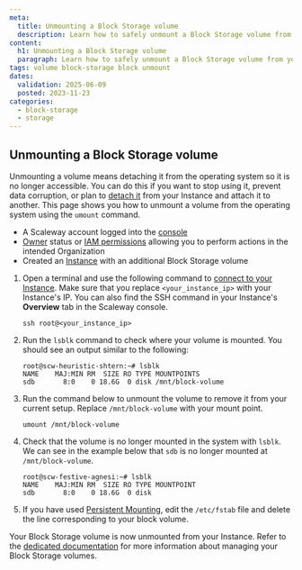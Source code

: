 ```yaml
---
meta:
  title: Unmounting a Block Storage volume
  description: Learn how to safely unmount a Block Storage volume from your Instance, and ensure data integrity.
content:
  h1: Unmounting a Block Storage volume
  paragraph: Learn how to safely unmount a Block Storage volume from your Instance, and ensure data integrity.
tags: volume block-storage block unmount
dates:
  validation: 2025-06-09
  posted: 2023-11-23
categories:
  - block-storage
  - storage
---
```


## Unmounting a Block Storage volume

Unmounting a volume means detaching it from the operating system so it is no longer accessible. You can do this if you want to stop using it, prevent data corruption, or plan to [detach it](/block-storage/how-to/detach-a-volume/) from your Instance and attach it to another. This page shows you how to unmount a volume from the operating system using the `umount` command.

<Macro id="requirements" />

- A Scaleway account logged into the [console](https://console.scaleway.com)
- [Owner](/iam/concepts/#owner) status or [IAM permissions](/iam/concepts/#permission) allowing you to perform actions in the intended Organization
- Created an [Instance](/instances/how-to/create-an-instance/) with an additional Block Storage volume

1. Open a terminal and use the following command to [connect to your Instance](/instances/how-to/connect-to-instance/). Make sure that you replace `<your_instance_ip>` with your Instance's IP. You can also find the SSH command in your Instance's **Overview** tab in the Scaleway console.

    ```
    ssh root@<your_instance_ip>
    ```

2. Run the `lsblk` command to check where your volume is mounted. You should see an output similar to the following:

    ```
    root@scw-heuristic-shtern:~# lsblk
    NAME    MAJ:MIN RM  SIZE RO TYPE MOUNTPOINTS
    sdb       8:0    0 18.6G  0 disk /mnt/block-volume
    ```
3. Run the command below to unmount the volume to remove it from your current setup. Replace `/mnt/block-volume` with your mount point.
    ```
    umount /mnt/block-volume
    ```
4.  Check that the volume is no longer mounted in the system with `lsblk`. We can see in the example below that `sdb` is no longer mounted at `/mnt/block-volume`.
    ```
    root@scw-festive-agnesi:~# lsblk
    NAME    MAJ:MIN RM  SIZE RO TYPE MOUNTPOINT
    sdb       8:0    0 18.6G  0 disk
    ```

5. If you have used [Persistent Mounting](/block-storage/api-cli/managing-a-volume/#using-fstab-for-persistent-mounting), edit the `/etc/fstab` file and delete the line corresponding to your block volume.

Your Block Storage volume is now unmounted from your Instance. Refer to the [dedicated documentation](/block-storage/api-cli/managing-a-volume/) for more information about managing your Block Storage volumes.
